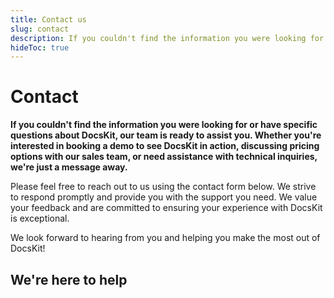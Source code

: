 ```yaml
---
title: Contact us
slug: contact
description: If you couldn't find the information you were looking for or have specific questions about DocsKit, please contact us. 
hideToc: true
---
```


# Contact

**If you couldn't find the information you were looking for or have specific questions about DocsKit, our team is ready to assist you. Whether you're interested in booking a demo to see DocsKit in action, discussing pricing options with our sales team, or need assistance with technical inquiries, we're just a message away.**

Please feel free to reach out to us using the contact form below. We strive to respond promptly and provide you with the support you need. We value your feedback and are committed to ensuring your experience with DocsKit is exceptional.

We look forward to hearing from you and helping you make the most out of DocsKit!

## We're here to help


<ContactForm />

